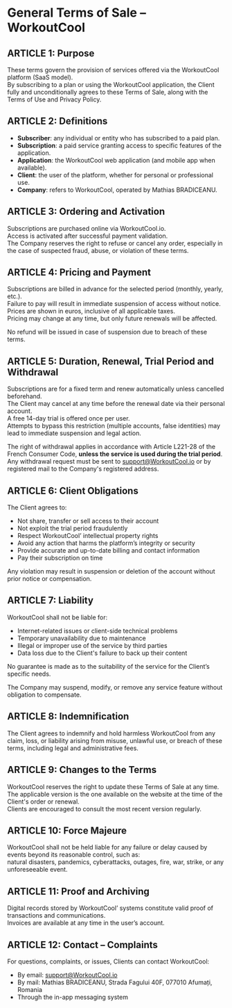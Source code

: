 # General Terms of Sale – WorkoutCool

## ARTICLE 1: Purpose

These terms govern the provision of services offered via the WorkoutCool platform (SaaS model).  
By subscribing to a plan or using the WorkoutCool application, the Client fully and unconditionally agrees to these Terms of Sale, along with the Terms of Use and Privacy Policy.

## ARTICLE 2: Definitions

- **Subscriber**: any individual or entity who has subscribed to a paid plan.  
- **Subscription**: a paid service granting access to specific features of the application.  
- **Application**: the WorkoutCool web application (and mobile app when available).  
- **Client**: the user of the platform, whether for personal or professional use.  
- **Company**: refers to WorkoutCool, operated by Mathias BRADICEANU.

## ARTICLE 3: Ordering and Activation

Subscriptions are purchased online via WorkoutCool.io.  
Access is activated after successful payment validation.  
The Company reserves the right to refuse or cancel any order, especially in the case of suspected fraud, abuse, or violation of these terms.

## ARTICLE 4: Pricing and Payment

Subscriptions are billed in advance for the selected period (monthly, yearly, etc.).  
Failure to pay will result in immediate suspension of access without notice.  
Prices are shown in euros, inclusive of all applicable taxes.  
Pricing may change at any time, but only future renewals will be affected.

No refund will be issued in case of suspension due to breach of these terms.

## ARTICLE 5: Duration, Renewal, Trial Period and Withdrawal

Subscriptions are for a fixed term and renew automatically unless cancelled beforehand.  
The Client may cancel at any time before the renewal date via their personal account.  
A free 14-day trial is offered once per user.  
Attempts to bypass this restriction (multiple accounts, false identities) may lead to immediate suspension and legal action.

The right of withdrawal applies in accordance with Article L221-28 of the French Consumer Code, **unless the service is used during the trial period**.  
Any withdrawal request must be sent to [support@WorkoutCool.io](mailto:support@WorkoutCool.io) or by registered mail to the Company's registered address.

## ARTICLE 6: Client Obligations

The Client agrees to:

- Not share, transfer or sell access to their account  
- Not exploit the trial period fraudulently  
- Respect WorkoutCool’ intellectual property rights  
- Avoid any action that harms the platform’s integrity or security  
- Provide accurate and up-to-date billing and contact information  
- Pay their subscription on time

Any violation may result in suspension or deletion of the account without prior notice or compensation.

## ARTICLE 7: Liability

WorkoutCool shall not be liable for:

- Internet-related issues or client-side technical problems  
- Temporary unavailability due to maintenance  
- Illegal or improper use of the service by third parties  
- Data loss due to the Client's failure to back up their content

No guarantee is made as to the suitability of the service for the Client’s specific needs.

The Company may suspend, modify, or remove any service feature without obligation to compensate.

## ARTICLE 8: Indemnification

The Client agrees to indemnify and hold harmless WorkoutCool from any claim, loss, or liability arising from misuse, unlawful use, or breach of these terms, including legal and administrative fees.

## ARTICLE 9: Changes to the Terms

WorkoutCool reserves the right to update these Terms of Sale at any time.  
The applicable version is the one available on the website at the time of the Client's order or renewal.  
Clients are encouraged to consult the most recent version regularly.

## ARTICLE 10: Force Majeure

WorkoutCool shall not be held liable for any failure or delay caused by events beyond its reasonable control, such as:  
natural disasters, pandemics, cyberattacks, outages, fire, war, strike, or any unforeseeable event.

## ARTICLE 11: Proof and Archiving

Digital records stored by WorkoutCool’ systems constitute valid proof of transactions and communications.  
Invoices are available at any time in the user’s account.

## ARTICLE 12: Contact – Complaints

For questions, complaints, or issues, Clients can contact WorkoutCool:

- By email: [support@WorkoutCool.io](mailto:support@WorkoutCool.io)  
- By mail: Mathias BRADICEANU, Strada Fagului 40F, 077010 Afumați, Romania  
- Through the in-app messaging system
